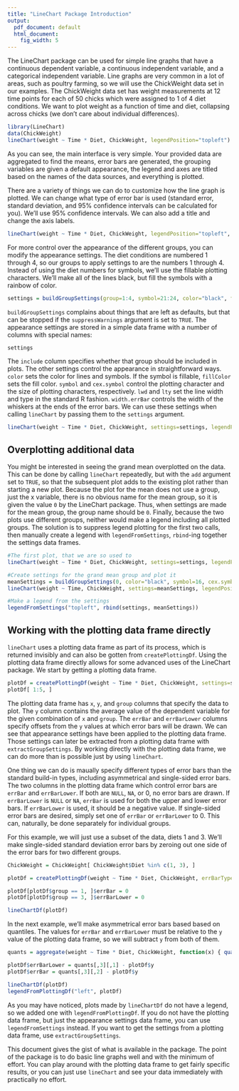 ```yaml
---
title: "LineChart Package Introduction"
output:
  pdf_document: default
  html_document:
    fig_width: 5
---
```


The LineChart package can be used for simple line graphs that have a continuous dependent variable, a continuous independent variable, and a categorical independent variable. Line graphs are very common in a lot of areas, such as poultry farming, so we will use the ChickWeight data set in our examples. The ChickWeight data set has weight measurements at 12 time points for each of 50 chicks which were assigned to 1 of 4 diet conditions. We want to plot weight as a function of time and diet, collapsing across chicks (we don't care about individual differences).

```r
library(LineChart)
data(ChickWeight)
lineChart(weight ~ Time * Diet, ChickWeight, legendPosition="topleft")
```

As you can see, the main interface is very simple. Your provided data are aggregated to find the means, error bars are generated, the grouping variables are given a default appearance, the legend and axes are titled based on the names of the data sources, and everything is plotted. 

There are a variety of things we can do to customize how the line graph is plotted. We can change what type of error bar is used (standard error, standard deviation, and 95\% confidence intervals can be calculated for you). We'll use 95\% confidence intervals. We can also add a title and change the axis labels.

```r
lineChart(weight ~ Time * Diet, ChickWeight, legendPosition="topleft", errBarType="CI95", title="Chick weight as a function of time and diet", xlab="Day", ylab="Chick weight")
```

For more control over the appearance of the different groups, you can modify the appearance settings. The diet conditions are numbered 1 through 4, so our groups to apply settings to are the numbers 1 through 4. Instead of using the diet numbers for symbols, we'll use the fillable plotting characters. We'll make all of the lines black, but fill the symbols with a rainbow of color.

```r
settings = buildGroupSettings(group=1:4, symbol=21:24, color="black", fillColor=rainbow(4))
```

`buildGroupSettings` complains about things that are left as defaults, but that can be stopped if the `suppressWarnings` argument is set to `TRUE`. The appearance settings are stored in a simple data frame with a number of columns with special names:

```r
settings
```

The `include` column specifies whether that group should be included in plots. The other settings control the appearance in straightforward ways. `color` sets the color for lines and symbols. If the symbol is fillable, `fillColor` sets the fill color. `symbol` and `cex.symbol` control the plotting character and the size of plotting characters, respectively. `lwd` and `lty` set the line width and type in the standard R fashion. `width.errBar` controls the width of the whiskers at the ends of the error bars. We can use these settings when calling `lineChart` by passing them to the `settings` argument.

```r
lineChart(weight ~ Time * Diet, ChickWeight, settings=settings, legendPosition="topleft")
```

Overplotting additional data
----------------------------

You might be interested in seeing the grand mean overplotted on the data. This can be done by calling `lineChart` repeatedly, but with the `add` argument set to `TRUE`, so that the subsequent plot adds to the existing plot rather than starting a new plot. Because the plot for the mean does not use a group, just the x variable, there is no obvious name for the mean group, so it is given the value `0` by the LineChart package. Thus, when settings are made for the mean group, the group name should be `0`. Finally, because the two plots use different groups, neither would make a legend including all plotted groups. The solution is to suppress legend plotting for the first two calls, then manually create a legend with `legendFromSettings`, `rbind`-ing together the settings data frames.

```r
#The first plot, that we are so used to
lineChart(weight ~ Time * Diet, ChickWeight, settings=settings, legendPosition=NULL)

#Create settings for the grand mean group and plot it
meanSettings = buildGroupSettings(0, color="black", symbol=16, cex.symbol=1.5, suppressWarnings=TRUE)
lineChart(weight ~ Time, ChickWeight, settings=meanSettings, legendPosition=NULL, add=TRUE)

#Make a legend from the settings
legendFromSettings("topleft", rbind(settings, meanSettings))

```


Working with the plotting data frame directly
---------------------------------------------

`lineChart` uses a plotting data frame as part of its process, which is returned invisibly and can also be gotten from `createPlottingDf`. Using the plotting data frame directly allows for some advanced uses of the LineChart package. We start by getting a plotting data frame.

```r
plotDf = createPlottingDf(weight ~ Time * Diet, ChickWeight, settings=settings)
plotDf[ 1:5, ]
```

The plotting data frame has `x`, `y`, and `group` columns that specify the data to plot. The `y` column contains the average value of the dependent variable for the given combination of `x` and `group`. The `errBar` and `errBarLower` columns specify offsets from the `y` values at which error bars will be drawn.
We can see that appearance settings have been applied to the plotting data frame. Those settings can later be extracted from a plotting data frame with `extractGroupSettings`. By working directly with the plotting data frame, we can do more than is possible just by using `lineChart`. 

One thing we can do is maually specify different types of error bars than the standard build-in types, including asymmetrical and single-sided error bars. The two columns in the plotting data frame which control error bars are `errBar` and `errBarLower`. If both are `NULL`, `NA`, or 0, no error bars are drawn. If `errBarLower` is `NULL` or `NA`, `errBar` is used for both the upper and lower error bars. If `errBarLower` is used, it should be a negative value. If single-sided error bars are desired, simply set one of `errBar` or `errBarLower` to 0. This can, naturally, be done separately for individual groups.

For this example, we will just use a subset of the data, diets 1 and 3. We'll make single-sided standard deviation error bars by zeroing out one side of the error bars for two different groups.

```r
ChickWeight = ChickWeight[ ChickWeight$Diet %in% c(1, 3), ]

plotDf = createPlottingDf(weight ~ Time * Diet, ChickWeight, errBarType="SD")

plotDf[plotDf$group == 1, ]$errBar = 0
plotDf[plotDf$group == 3, ]$errBarLower = 0

lineChartDf(plotDf)
```

In the next example, we'll make asymmetrical error bars based based on quantiles. The values for `errBar` and `errBarLower` must be relative to the `y` value of the plotting data frame, so we will subtract `y` from both of them.

```r
quants = aggregate(weight ~ Time * Diet, ChickWeight, function(x) { quantile(x, c(.25, .75)) })

plotDf$errBarLower = quants[,3][,1] - plotDf$y
plotDf$errBar = quants[,3][,2] - plotDf$y

lineChartDf(plotDf)
legendFromPlottingDf("left", plotDf)
```

As you may have noticed, plots made by `lineChartDf` do not have a legend, so we added one with `legendFromPlottingDf`. If you do not have the plotting data frame, but just the appearance settings data frame, you can use `legendFromSettings` instead. If you want to get the settings from a plotting data frame, use `extractGroupSettings`.

This document gives the gist of what is available in the package. The point of the package is to do basic line graphs well and with the minimum of effort. You can play around with the plotting data frame to get fairly specific results, or you can just use `lineChart` and see your data immediately with practically no effort.
